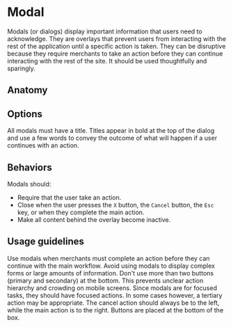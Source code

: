 # Modal

Modals (or dialogs) display important information that users need to acknowledge. They are overlays that prevent users
from interacting with the rest of the application until a specific action is taken. They can be disruptive because they
require merchants to take an action before they can continue interacting with the rest of the site. It should be used
thoughtfully and sparingly.

<Imagefullwidth image="modal-hero.svg" title="Modal example" />

<AssetLinks>
  <AssetLink href="https://react.fabric-ds.io/modal" />
  <AssetLink href="https://vue.fabric-ds.io/modal" />
</AssetLinks>

<TableOfContents />

## Anatomy

<Imagefullwidth image="modal-anatomy.svg" title="Modal anatomy example" />

## Options

<Guideline title="Title" image="modal-options-title.svg">
  All modals must have a title. Titles appear in bold at the top of the dialog and use a few words to convey the outcome
  of what will happen if a user continues with an action.
</Guideline>

## Behaviors

<Guideline title="Behaviors" image="modal-behaviors.svg">
Modals should:

- Require that the user take an action.
- Close when the user presses the `X` button, the `Cancel` button, the `Esc` key, or when they complete the main action.
- Make all content behind the overlay become inactive.
 
</Guideline>

## Usage guidelines

<Guideline title="Keep it simple" image="modal-usage-guidelines-1-do.svg" good>
  Use modals when merchants must complete an action before they can continue with the main workflow. Avoid using modals to
display complex forms or large amounts of information.
</Guideline>

<Guideline title="Two buttons only" image="modal-usage-guidelines-2-do.svg" good>
Don't use more than two buttons (primary and secondary) at the bottom. This prevents unclear action hierarchy and
crowding on mobile screens. Since modals are for focused tasks, they should have focused actions. In some cases however,
a tertiary action may be appropriate.
</Guideline>
<Guideline image="modal-usage-guidelines-2-dont.svg" bad></Guideline>

<Guideline title="Button layout" image="modal-usage-guidelines-3-do.svg" good>
The cancel action should always be to the left, while the main action is to the right. Buttons are placed at the bottom
of the box.
</Guideline>
